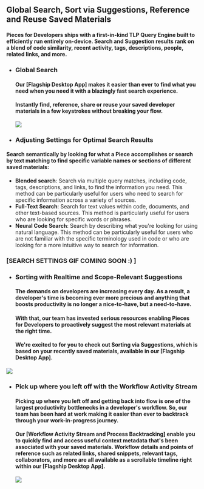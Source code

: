 ## Global Search, Sort via Suggestions, Reference and Reuse Saved Materials
#### Pieces for Developers ships with a first-in-kind TLP Query Engine built to efficiently run entirely on-device. Search and Suggestion results rank on a blend of code similarity, recent activity, tags, descriptions, people, related links, and more.

- ### Global Search
  #### Our [Flagship Desktop App] makes it easier than ever to find what you need when you need it with a blazingly fast search experience.
  #### Instantly find, reference, share or reuse your saved developer materials in a few keystrokes without breaking your flow.
   
  ![](https://storage.googleapis.com/pieces_static_resources/pfd_wiki/GLOBAL_SEARCH.gif)


- ### Adjusting Settings for Optimal Search Results
#### Search semantically by looking for what a Piece accomplishes or search by text matching to find specific variable names or sections of different saved materials:
- **Blended search**: Search via multiple query matches, including code, tags, descriptions, and links, to find the information you need. This method can be particularly useful for users who need to search for specific information across a variety of sources.
- **Full-Text Search**: Search for text values within code, documents, and other text-based sources. This method is particularly useful for users who are looking for specific words or phrases.
- **Neural Code Search**: Search by describing what you're looking for using natural language. This method can be particularly useful for users who are not familiar with the specific terminology used in code or who are looking for a more intuitive way to search for information.

   
### [SEARCH SETTINGS GIF COMING SOON :) ]
   

- ### Sorting with Realtime and Scope-Relevant Suggestions
  #### The demands on developers are increasing every day. As a result, a developer's time is becoming ever more precious and anything that boosts productivity is no longer a nice-to-have, but a need-to-have.
  #### With that, our team has invested serious resources enabling Pieces for Developers to proactively suggest the most relevant materials at the right time.
  #### We're excited to for you to check out **Sorting via Suggestions**, which is based on your recently saved materials, available in our **[Flagship Desktop App]**.

![](https://storage.googleapis.com/pieces_static_resources/pfd_wiki/SORT.gif)

- ### Pick up where you left off with the Workflow Activity Stream
  #### Picking up where you left off and getting back into flow is one of the largest productivity bottlenecks in a developer's workflow. So, our team has been hard at work making it easier than ever to backtrack through your work-in-progress journey.
  #### Our **[Workflow Activity Stream and Process Backtracking]** enable you to quickly find and access useful context metadata that's been associated with your saved materials. Workflow details and points of reference such as related links, shared snippets, relevant tags, collaborators, and more are all available as a scrollable timeline right within our **[Flagship Desktop App]**.


  ![](https://storage.googleapis.com/pieces_static_resources/pfd_wiki/WORKFLOW_ACTIVITY.gif)
   
   